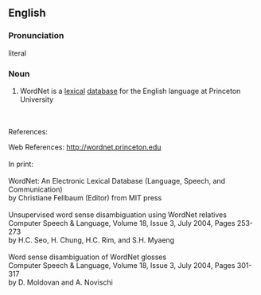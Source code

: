 {{rfv}}

==English==

===Pronunciation===
literal

===Noun===
{{en-proper noun}}

# WordNet is a [[lexical]] [[database]] for the English language at Princeton University

<br>
<br>
References:

Web References:
http://wordnet.princeton.edu
<br>
<br>
In print:
<br>
<br>
WordNet: An Electronic Lexical Database (Language, Speech, and Communication)
<br> 
by Christiane Fellbaum (Editor) from MIT press
<br>
<br>
Unsupervised word sense disambiguation using WordNet relatives  
<br>
Computer Speech & Language, Volume 18, Issue 3, July 2004, Pages 253-273
<br>
by H.C. Seo, H. Chung, H.C. Rim, and S.H. Myaeng  
<br>	
<br>
Word sense disambiguation of WordNet glosses  
<br>
Computer Speech & Language, Volume 18, Issue 3, July 2004, Pages 301-317
<br>
by D. Moldovan and A. Novischi